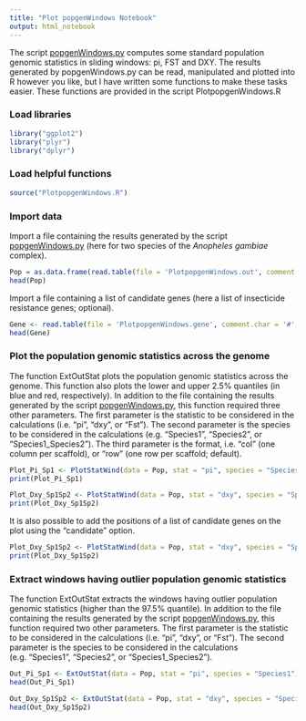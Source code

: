 ---
title: "Plot popgenWindows Notebook"
output: html_notebook
---
The script [popgenWindows.py](https://github.com/simonhmartin/genomics_general) computes some standard population genomic statistics in sliding windows: pi, FST and DXY. The results generated by popgenWindows.py can be read, manipulated and plotted into R however you like, but I have written some functions to make these tasks easier. These functions are provided in the script PlotpopgenWindows.R

### Load libraries
```{r}
library("ggplot2")
library("plyr")
library("dplyr")
```

### Load helpful functions
```{r}
source("PlotpopgenWindows.R")
```

### Import data
Import a file containing the results generated by the script [popgenWindows.py](https://github.com/simonhmartin/genomics_general) (here for two species of the *Anopheles gambiae* complex).
```{r}
Pop = as.data.frame(read.table(file = 'PlotpopgenWindows.out', comment.char = '#', fill = T, sep = ",", header = T))
head(Pop)
```
Import a file containing a list of candidate genes (here a list of insecticide resistance genes; optional).
```{r}
Gene <- read.table(file = 'PlotpopgenWindows.gene', comment.char = '#', fill = T, sep = "\t", header = T)
head(Gene)
```

### Plot the population genomic statistics across the genome
The function ExtOutStat plots the population genomic statistics across the genome. This function also plots the lower and upper 2.5% quantiles (in blue and red, respectively). In addition to the file containing the results generated by the script [popgenWindows.py](https://github.com/simonhmartin/genomics_general), this function required three other parameters. The first parameter is the statistic to be considered in the calculations (i.e. "pi", "dxy", or "Fst"). The second parameter is the species to be considered in the calculations (e.g. "Species1", "Species2", or "Species1_Species2"). The third parameter is the format, i.e. "col" (one column per scaffold), or "row" (one row per scaffold; default).
```{r}
Plot_Pi_Sp1 <- PlotStatWind(data = Pop, stat = "pi", species = "Species2", format = "col")
print(Plot_Pi_Sp1)
```


```{r}
Plot_Dxy_Sp1Sp2 <- PlotStatWind(data = Pop, stat = "dxy", species = "Species1_Species2", format = "row")
print(Plot_Dxy_Sp1Sp2)
```
It is also possible to add the positions of a list of candidate genes on the plot using the "candidate" option.
```{r}
Plot_Dxy_Sp1Sp2 <- PlotStatWind(data = Pop, stat = "dxy", species = "Species1_Species2", format = "row", candidate = Gene)
print(Plot_Dxy_Sp1Sp2)
```

### Extract windows having outlier population genomic statistics
The function ExtOutStat extracts the windows having outlier population genomic statistics (higher than the 97.5% quantile). In addition to the file containing the results generated by the script [popgenWindows.py](https://github.com/simonhmartin/genomics_general), this function required two other parameters. The first parameter is the statistic to be considered in the calculations (i.e. "pi", "dxy", or "Fst"). The second parameter is the species to be considered in the calculations (e.g. "Species1", "Species2", or "Species1_Species2").
```{r}
Out_Pi_Sp1 <- ExtOutStat(data = Pop, stat = "pi", species = "Species1")
head(Out_Pi_Sp1)
```
```{r}
Out_Dxy_Sp1Sp2 <- ExtOutStat(data = Pop, stat = "dxy", species = "Species1_Species2")
head(Out_Dxy_Sp1Sp2)
```
